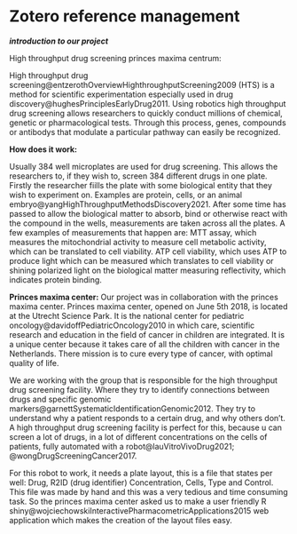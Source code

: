 # Zotero reference management

***introduction to our project***

High throughput drug screening princes maxima centrum:

High throughput drug screening@entzerothOverviewHighthroughputScreening2009 (HTS) is a method for scientific experimentation especially used in drug discovery@hughesPrinciplesEarlyDrug2011. Using robotics high throughput drug screening allows researchers to quickly conduct millions of chemical, genetic or pharmacological tests. Through this process, genes, compounds or antibodys that modulate a particular pathway can easily be recognized.

**How does it work:**

Usually 384 well microplates are used for drug screening. This allows the researchers to, if they wish to, screen 384 different drugs in one plate. Firstly the researcher fiills the plate with some biological entity that they wish to experiment on. Examples are protein, cells, or an animal embryo@yangHighThroughputMethodsDiscovery2021. After some time has passed to allow the biological matter to absorb, bind or otherwise react with the compound in the wells, measurements are taken across all the plates. A few examples of measurements that happen are: MTT assay, which measures the mitochondrial activity to measure cell metabolic activity, which can be translated to cell viability.  ATP cell viability, which uses ATP to produce light which can be measured which translates to cell viability or shining polarized light on the biological matter measuring reflectivity, which indicates protein binding.

**Princes maxima center:**
Our project was in collaboration with the princes maxima center. Princes maxima center, opened on June 5th 2018, is located at the Utrecht Science Park. It is the national center for pediatric oncology@davidoffPediatricOncology2010 in which care, scientific research and education in the field of cancer in children are integrated. It is a unique center because it takes care of all the children with cancer in the Netherlands. There mission is to cure every type of cancer, with optimal quality of life. 

We are working with the group that is responsible for the high throughput drug screening facility. Where they try to identify connections between drugs and specific genomic markers@garnettSystematicIdentificationGenomic2012. They try to understand why a patient responds to a certain drug, and why others don’t. A high throughput drug screening facility is perfect for this, because u can screen a lot of drugs, in a lot of different concentrations on the cells of patients, fully automated with a robot@lauVitroVivoDrug2021; @wongDrugScreeningCancer2017. 

For this robot to work, it needs a plate layout, this is a file that states per well: Drug, R2ID (drug identifier) Concentration, Cells, Type and Control. This file was made by hand and this was a very tedious and time consuming  task. So the princes maxima center asked us to make a user friendly R shiny@wojciechowskiInteractivePharmacometricApplications2015 web application which makes the creation of the layout files easy. 





